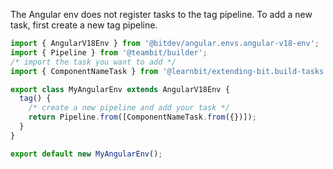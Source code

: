The Angular env does not register tasks to the tag pipeline.
To add a new task, first create a new tag pipeline.

```ts
import { AngularV18Env } from '@bitdev/angular.envs.angular-v18-env';
import { Pipeline } from '@teambit/builder';
/* import the task you want to add */
import { ComponentNameTask } from '@learnbit/extending-bit.build-tasks.component-name';

export class MyAngularEnv extends AngularV18Env {
  tag() {
    /* create a new pipeline and add your task */
    return Pipeline.from([ComponentNameTask.from({})]);
  }
}

export default new MyAngularEnv();
```

